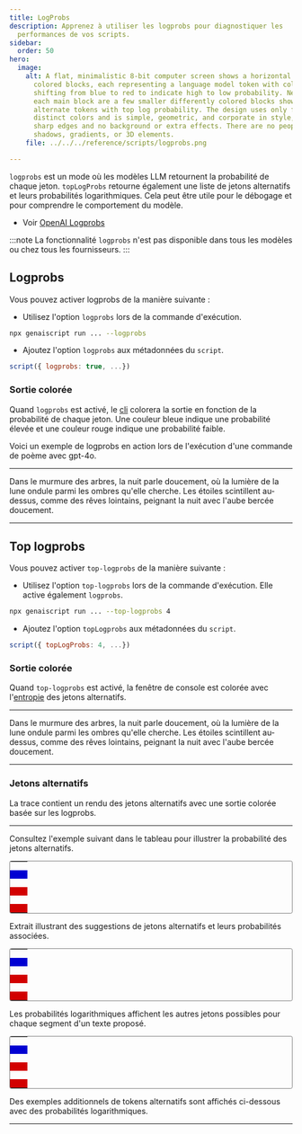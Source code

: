 ```yaml
---
title: LogProbs
description: Apprenez à utiliser les logprobs pour diagnostiquer les
  performances de vos scripts.
sidebar:
  order: 50
hero:
  image:
    alt: A flat, minimalistic 8-bit computer screen shows a horizontal row of
      colored blocks, each representing a language model token with colors
      shifting from blue to red to indicate high to low probability. Next to
      each main block are a few smaller differently colored blocks showing
      alternate tokens with top log probability. The design uses only five
      distinct colors and is simple, geometric, and corporate in style, with
      sharp edges and no background or extra effects. There are no people, text,
      shadows, gradients, or 3D elements.
    file: ../../../reference/scripts/logprobs.png

---
```


`logprobs` est un mode où les modèles LLM retournent la probabilité de chaque jeton. `topLogProbs` retourne également une liste de jetons alternatifs et leurs probabilités logarithmiques. Cela peut être utile pour le débogage et pour comprendre le comportement du modèle.

* Voir [OpenAI Logprobs](https://cookbook.openai.com/examples/using_logprobs)

:::note
La fonctionnalité `logprobs` n'est pas disponible dans tous les modèles ou chez tous les fournisseurs.
:::

## Logprobs

Vous pouvez activer logprobs de la manière suivante :

* Utilisez l'option `logprobs` lors de la commande d'exécution.

```sh
npx genaiscript run ... --logprobs
```

* Ajoutez l'option `logprobs` aux métadonnées du `script`.

```js "logprobs: true"
script({ logprobs: true, ...})
```

### Sortie colorée

Quand `logprobs` est activé, le [cli](../../../reference/reference/cli/) colorera la sortie en fonction de la probabilité de chaque jeton. Une couleur bleue indique une probabilité élevée et une couleur rouge indique une probabilité faible.

Voici un exemple de logprobs en action lors de l'exécution d'une commande de poème avec gpt-4o.

***

Dans le murmure des arbres, la nuit parle doucement, où la lumière de la lune ondule parmi les ombres qu'elle cherche. Les étoiles scintillent au-dessus, comme des rêves lointains, peignant la nuit avec l'aube bercée doucement.

***

## Top logprobs

Vous pouvez activer `top-logprobs` de la manière suivante :

* Utilisez l'option `top-logprobs` lors de la commande d'exécution. Elle active également `logprobs`.

```sh
npx genaiscript run ... --top-logprobs 4
```

* Ajoutez l'option `topLogprobs` aux métadonnées du `script`.

```js "logprobs: true"
script({ topLogProbs: 4, ...})
```

### Sortie colorée

Quand `top-logprobs` est activé, la fenêtre de console est colorée avec l'[entropie](https://people.math.harvard.edu/~ctm/home/text/others/shannon/entropy/entropy.pdf) des jetons alternatifs.

***

Dans le murmure des arbres, la nuit parle doucement, où la lumière de la lune ondule parmi les ombres qu'elle cherche. Les étoiles scintillent au-dessus, comme des rêves lointains, peignant la nuit avec l'aube bercée doucement.

***

### Jetons alternatifs

La trace contient un rendu des jetons alternatifs avec une sortie colorée basée sur les logprobs.

***

Consultez l'exemple suivant dans le tableau pour illustrer la probabilité des jetons alternatifs.

<table class="toplogprobs" style="display: inline-block; padding: 0; margin: 0; border: solid 1px grey; border-radius: 0.2rem;">
  <tr>
    <td style="border: none; padding: 0;">
      <span class="logprobs" title="99.85% (-0.002)" style="background: rgb(0, 0, 210); color: white; white-space: pre; font-family: monospace;" />
    </td>
  </tr>

  <tr>
    <td style="border: none; padding: 0;">
      <span class="logprobs" title="0.15% (-6.5)" style="background: rgb(210, 0, 0); color: white; white-space: pre; font-family: monospace;" />
    </td>
  </tr>

  <tr>
    <td style="border: none; padding: 0;">
      <span class="logprobs" title="0.002% (-11)" style="background: rgb(210, 0, 0); color: white; white-space: pre; font-family: monospace;" />
    </td>
  </tr>
</table>

<br />

Extrait illustrant des suggestions de jetons alternatifs et leurs probabilités associées.

<table class="toplogprobs" style="display: inline-block; padding: 0; margin: 0; border: solid 1px grey; border-radius: 0.2rem;">
  <tr>
    <td style="border: none; padding: 0;">
      <span class="logprobs" title="99.98% (-0.0002)" style="background: rgb(0, 0, 210); color: white; white-space: pre; font-family: monospace;" />
    </td>
  </tr>

  <tr>
    <td style="border: none; padding: 0;">
      <span class="logprobs" title="0.02% (-8.63)" style="background: rgb(210, 0, 0); color: white; white-space: pre; font-family: monospace;" />
    </td>
  </tr>

  <tr>
    <td style="border: none; padding: 0;">
      <span class="logprobs" title="0.002% (-11)" style="background: rgb(210, 0, 0); color: white; white-space: pre; font-family: monospace;" />
    </td>
  </tr>
</table>

<br />

Les probabilités logarithmiques affichent les autres jetons possibles pour chaque segment d'un texte proposé.

<table class="toplogprobs" style="display: inline-block; padding: 0; margin: 0; border: solid 1px grey; border-radius: 0.2rem;">
  <tr>
    <td style="border: none; padding: 0;">
      <span class="logprobs" title="99.97% (-0.0003)" style="background: rgb(0, 0, 210); color: white; white-space: pre; font-family: monospace;" />
    </td>
  </tr>

  <tr>
    <td style="border: none; padding: 0;">
      <span class="logprobs" title="0.03% (-8.13)" style="background: rgb(210, 0, 0); color: white; white-space: pre; font-family: monospace;" />
    </td>
  </tr>

  <tr>
    <td style="border: none; padding: 0;">
      <span class="logprobs" title="0.001% (-11.13)" style="background: rgb(210, 0, 0); color: white; white-space: pre; font-family: monospace;" />
    </td>
  </tr>
</table>

<br />

Des exemples additionnels de tokens alternatifs sont affichés ci-dessous avec des probabilités logarithmiques.

***
